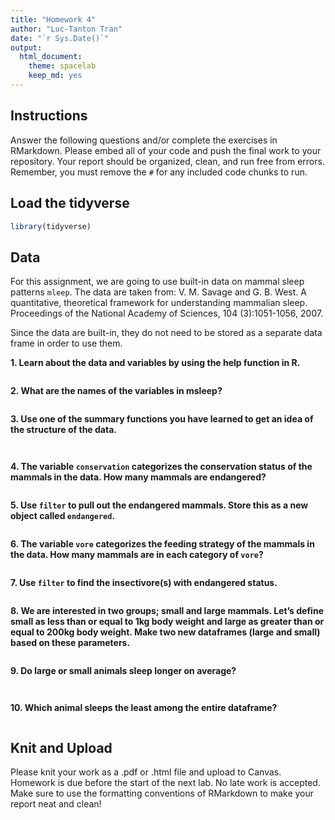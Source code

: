 ```yaml
---
title: "Homework 4"
author: "Luc-Tanton Tran"
date: "`r Sys.Date()`"
output:
  html_document: 
    theme: spacelab
    keep_md: yes
---
```


## Instructions
Answer the following questions and/or complete the exercises in RMarkdown. Please embed all of your code and push the final work to your repository. Your report should be organized, clean, and run free from errors. Remember, you must remove the `#` for any included code chunks to run.  

## Load the tidyverse
```r
library(tidyverse)
```

## Data 
For this assignment, we are going to use built-in data on mammal sleep patterns `mleep`. The data are taken from: V. M. Savage and G. B. West. A quantitative, theoretical framework for understanding mammalian sleep. Proceedings of the National Academy of Sciences, 104 (3):1051-1056, 2007.  

Since the data are built-in, they do not need to be stored as a separate data frame in order to use them.  

**1. Learn about the data and variables by using the help function in R.**
```r

```

**2. What are the names of the variables in msleep?**  
```r

```

**3. Use one of the summary functions you have learned to get an idea of the structure of the data.**  
```r

```

```r

```

**4. The variable `conservation` categorizes the conservation status of the mammals in the data. How many mammals are endangered?**
```r

```

**5. Use `filter` to pull out the endangered mammals. Store this as a new object called `endangered`.**
```r

```

**6. The variable `vore` categorizes the feeding strategy of the mammals in the data. How many mammals are in each category of `vore`?**
```r

```

**7. Use `filter` to find the insectivore(s) with endangered status.**
```r

```

**8. We are interested in two groups; small and large mammals. Let's define small as less than or equal to 1kg body weight and large as greater than or equal to 200kg body weight. Make two new dataframes (large and small) based on these parameters.**
```r

```

**9. Do large or small animals sleep longer on average?** 
```r

```

```r

```

**10. Which animal sleeps the least among the entire dataframe?**
```r

```

## Knit and Upload
Please knit your work as a .pdf or .html file and upload to Canvas. Homework is due before the start of the next lab. No late work is accepted. Make sure to use the formatting conventions of RMarkdown to make your report neat and clean!  